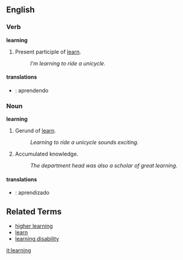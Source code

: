 ==English==

===Verb===
'''learning'''
# Present participle of [[learn]].
#: ''I'm learning to ride a unicycle.''

====translations====

*{{pt}}: aprendendo

===Noun===
'''learning'''

# Gerund of [[learn]].
#: ''Learning to ride a unicycle sounds exciting.''
# Accumulated knowledge.
#: ''The department head was also a scholar of great learning.''

====translations====

*{{pt}}: aprendizado

==Related Terms==
*[[higher learning]]
*[[learn]]
*[[learning disability]]

[[it:learning]]